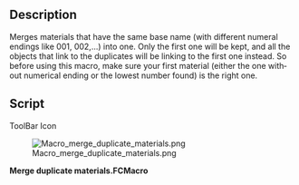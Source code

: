 <languages/>

<div lang="en" dir="ltr" class="mw-content-ltr">
{{Macro
|Name=Macro merge duplicate materials
|Icon=Macro_merge_duplicate_materials.png
|Description=Merges materials that have the same base name (with different numeral endings like 001, 002,...) into one. Only the first one will be kept, and all the objects that link to the duplicates will be linking to the first one instead. So before using this macro, make sure your first material (either the one without numerical ending or the lowest number found) is the right one.
|Author=yorik
|Version=2.0
|Date=2019-07-12
|FCVersion=All
|Download=[https://wiki.freecad.org/images/e/ed/Macro_merge_duplicate_materials.png ToolBar Icon]
}}
</div>

<div lang="en" dir="ltr" class="mw-content-ltr">
==Description==
</div>

<div lang="en" dir="ltr" class="mw-content-ltr">
Merges materials that have the same base name (with different numeral endings like 001, 002,...) into one. Only the first one will be kept, and all the objects that link to the duplicates will be linking to the first one instead. So before using this macro, make sure your first material (either the one without numerical ending or the lowest number found) is the right one.
</div>

<div lang="en" dir="ltr" class="mw-content-ltr">
==Script==
</div>

<div lang="en" dir="ltr" class="mw-content-ltr">
ToolBar Icon
</div>
[[Image:Macro_merge_duplicate_materials.png]]

'''Merge duplicate materials.FCMacro'''

{{MacroCode|code=
import FreeCAD,FreeCADGui
mats = [o for o in FreeCAD.ActiveDocument.Objects if o.isDerivedFrom("App::MaterialObject")]
todelete = []
for mat in mats:
    if mat.Label[-1].isdigit() and mat.Label[-2].isdigit() and mat.Label[-3].isdigit():
        orig = None
        for om in mats:
            if om.Label == mat.Label[:-3].strip():
                orig = om
                break
        if orig:
            for par in mat.InList:
                for prop in par.PropertiesList:
                    if getattr(par,prop) == mat:
                        print( "Changed property '"+prop+"' of object "+par.Label+" from "+mat.Label+" to "+orig.Label)
                        setattr(par,prop,orig)
            todelete.append(mat)
for tod in todelete:
    if not tod.InList:
        print( "Deleting material "+tod.Label)
        FreeCAD.ActiveDocument.removeObject(tod.Name)
    elif (len(tod.InList) == 1) and (tod.InList[0].isDerivedFrom("App::DocumentObjectGroup")):
        print( "Deleting material "+tod.Label)
        FreeCAD.ActiveDocument.removeObject(tod.Name)
    else:
        print( "Unable to delete material "+tod.Label+": InList not empty")

}}
{{clear}}